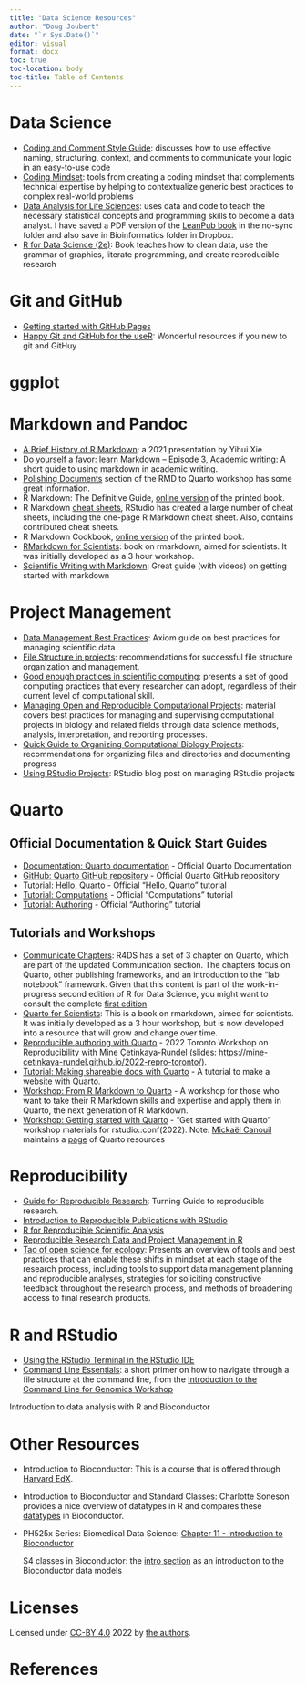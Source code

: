 ```yaml
---
title: "Data Science Resources"
author: "Doug Joubert"
date: "`r Sys.Date()`"
editor: visual
format: docx
toc: true
toc-location: body
toc-title: Table of Contents
---
```


# Data Science

-   [Coding and Comment Style Guide](https://mitcommlab.mit.edu/broad/commkit/coding-and-comment-style/): discusses how to use effective naming, structuring, context, and comments to communicate your logic in an easy-to-use code
-   [Coding Mindset](https://mitcommlab.mit.edu/broad/commkit/coding-mindset/): tools from creating a coding mindset that complements technical expertise by helping to contextualize generic best practices to complex real-world problems
-   [Data Analysis for Life Sciences](https://leanpub.com/dataanalysisforthelifesciences): uses data and code to teach the necessary statistical concepts and programming skills to become a data analyst. I have saved a PDF version of the [LeanPub book](https://leanpub.com/dataanalysisforthelifesciences) in the no-sync folder and also save in Bioinformatics folder in Dropbox.
-   [R for Data Science (2e)](https://r4ds.hadley.nz/): Book teaches how to clean data, use the grammar of graphics, literate programming, and create reproducible research

# Git and GitHub

-   [Getting started with GitHub Pages](http://xlson.com/2010/11/09/getting-started-with-github-pages.html#disqus_thread)
-   [Happy Git and GitHub for the useR](https://happygitwithr.com/index.html): Wonderful resources if you new to git and GitHuy

# ggplot

# Markdown and Pandoc

-   [A Brief History of R Markdown](https://slides.yihui.org/2021-Brazilian-R-Day.html): a 2021 presentation by Yihui Xie
-   [Do yourself a favor: learn Markdown -- Episode 3, Academic writing](https://bcrf.biochem.wisc.edu/2021/06/10/do-yourself-a-favor-learn-markdown-episode-3/): A short guide to using markdown in academic writing.
-   [Polishing Documents](https://rstudio-conf-2022.github.io/rmd-to-quarto/materials/2-polishing-documents/) section of the RMD to Quarto workshop has some great information.
-   R Markdown: The Definitive Guide, [online version](https://bookdown.org/yihui/rmarkdown/) of the printed book.
-   R Markdown [cheat sheets](https://github.com/rstudio/cheatsheets/raw/main/rmarkdown-2.0.pdf), RStudio has created a large number of cheat sheets, including the one-page R Markdown cheat sheet. Also, contains contributed cheat sheets.
-   R Markdown Cookbook, [online version](https://bookdown.org/yihui/rmarkdown-cookbook/) of the printed book.
-   [RMarkdown for Scientists](https://rmd4sci.njtierney.com/): book on rmarkdown, aimed for scientists. It was initially developed as a 3 hour workshop.
-   [Scientific Writing with Markdown](https://jaantollander.com/post/scientific-writing-with-markdown/): Great guide (with videos) on getting started with markdown

# Project Management

-   [Data Management Best Practices](https://www.axiomdatascience.com/best-practices/DataManagementBestPractices.html): Axiom guide on best practices for managing scientific data
-   [File Structure in projects](https://mitcommlab.mit.edu/broad/commkit/file-structure/#Contents): recommendations for successful file structure organization and management.
-   [Good enough practices in scientific computing](https://journals.plos.org/ploscompbiol/article?id=10.1371/journal.pcbi.1005510): presents a set of good computing practices that every researcher can adopt, regardless of their current level of computational skill.
-   [Managing Open and Reproducible Computational Projects](https://carpentries-incubator.github.io/managing-computational-projects/01-introduction.html): material covers best practices for managing and supervising computational projects in biology and related fields through data science methods, analysis, interpretation, and reporting processes.
-   [Quick Guide to Organizing Computational Biology Projects](https://journals.plos.org/ploscompbiol/article?id=10.1371/journal.pcbi.1000424): recommendations for organizing files and directories and documenting progress
-   [Using RStudio Projects](https://support.posit.co/hc/en-us/articles/200526207-Using-RStudio-Projects): RStudio blog post on managing RStudio projects

# Quarto

## Official Documentation & Quick Start Guides

-   [Documentation: Quarto documentation](https://quarto.org/) - Official Quarto Documentation
-   [GitHub: Quarto GitHub repository](https://github.com/quarto-dev) - Official Quarto GitHub repository
-   [Tutorial: Hello, Quarto](https://quarto.org/docs/get-started/hello/) - Official "Hello, Quarto" tutorial
-   [Tutorial: Computations](https://quarto.org/docs/get-started/computations/) - Official "Computations" tutorial
-   [Tutorial: Authoring](https://quarto.org/docs/get-started/authoring/) - Official "Authoring" tutorial

## Tutorials and Workshops

-   [Communicate Chapters](https://r4ds.hadley.nz/communicate.html): R4DS has a set of 3 chapter on Quarto, which are part of the updated Communication section. The chapters focus on Quarto, other publishing frameworks, and an introduction to the "lab notebook" framework. Given that this content is part of the work-in-progress second edition of R for Data Science, you might want to consult the complete [first edition](https://r4ds.had.co.nz)
-   [Quarto for Scientists](https://qmd4sci.njtierney.com/): This is a book on rmarkdown, aimed for scientists. It was initially developed as a 3 hour workshop, but is now developed into a resource that will grow and change over time.
-   [Reproducible authoring with Quarto](https://www.youtube.com/watch?v=6p4vOKS6Xls) - 2022 Toronto Workshop on Reproducibility with Mine Çetinkaya-Rundel (slides: <https://mine-cetinkaya-rundel.github.io/2022-repro-toronto/>).
-   [Tutorial: Making shareable docs with Quarto](https://openscapes.github.io/quarto-website-tutorial/) - A tutorial to make a website with Quarto.
-   [Workshop: From R Markdown to Quarto](https://rstudio-conf-2022.github.io/rmd-to-quarto/) - A workshop for those who want to take their R Markdown skills and expertise and apply them in Quarto, the next generation of R Markdown.
-   [Workshop: Getting started with Quarto](https://rstudio-conf-2022.github.io/get-started-quarto/) - "Get started with Quarto" workshop materials for rstudio::conf(2022). Note: [Mickaël Canouil](https://github.com/mcanouil) maintains a [page](https://github.com/mcanouil/awesome-quarto#official-documentation--quickstarts) of Quarto resources

# Reproducibility

-   [Guide for Reproducible Research](https://the-turing-way.netlify.app/reproducible-research/reproducible-research.html): Turning Guide to reproducible research.
-   [Introduction to Reproducible Publications with RStudio](https://carpentries-incubator.github.io/Reproducible-Publications-with-RStudio/)
-   [R for Reproducible Scientific Analysis](https://swcarpentry.github.io/r-novice-gapminder/)
-   [Reproducible Research Data and Project Management in R](https://annakrystalli.me/rrresearchACCE20/)
-   [Tao of open science for ecology](https://esajournals.onlinelibrary.wiley.com/doi/full/10.1890/ES14-00402.1): Presents an overview of tools and best practices that can enable these shifts in mindset at each stage of the research process, including tools to support data management planning and reproducible analyses, strategies for soliciting constructive feedback throughout the research process, and methods of broadening access to final research products.

# R and RStudio

-   [Using the RStudio Terminal in the RStudio IDE](https://support.posit.co/hc/en-us/articles/115010737148-Using-the-RStudio-Terminal-in-the-RStudio-IDE)
-   [Command Line Essentials](https://datacarpentry.org/shell-genomics/02-the-filesystem/index.html): a short primer on how to navigate through a file structure at the command line, from the [Introduction to the Command Line for Genomics Workshop](https://datacarpentry.org/shell-genomics/)

Introduction to data analysis with R and Bioconductor

# Other Resources

-   Introduction to Bioconductor: This is a course that is offered through [Harvard EdX](https://learning.edx.org/course/course-v1:HarvardX+PH525.5x+2T2022/home).

-   Introduction to Bioconductor and Standard Classes: Charlotte Soneson provides a nice overview of datatypes in R and compares these [datatypes](https://ivanek.github.io/analysisOfGenomicsDataWithR/02_IntroToBioc_html.html#standard-bioconductor-data-structures) in Bioconductor.

-   PH525x Series: Biomedical Data Science: [Chapter 11 - Introduction to Bioconductor](http://genomicsclass.github.io/book/)

    S4 classes in Bioconductor: the [intro section](https://carpentries-incubator.github.io/bioc-project/05-s4.html) as an introduction to the Bioconductor data models

# Licenses

Licensed under [CC-BY 4.0](https://creativecommons.org/licenses/by/4.0/) 2022 by [the authors](https://carpentries-incubator.github.io/Reproducible-Publications-with-RStudio/CITATION).

# References
